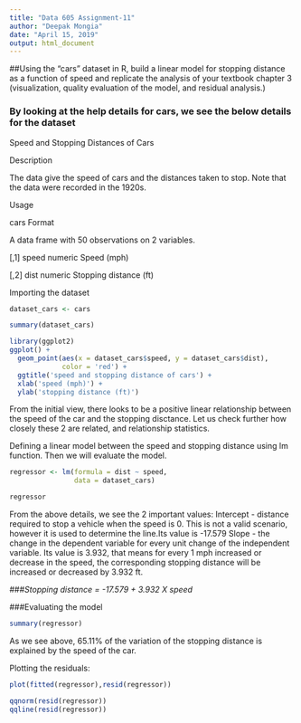 ```yaml
---
title: "Data 605 Assignment-11"
author: "Deepak Mongia"
date: "April 15, 2019"
output: html_document
---
```


##Using the "cars" dataset in R, build a linear model for stopping distance as a function of speed and replicate the analysis of your textbook chapter 3 (visualization, quality evaluation of the model, and residual analysis.)

### By looking at the help details for cars, we see the below details for the dataset

Speed and Stopping Distances of Cars

Description

The data give the speed of cars and the distances taken to stop. Note that the data were recorded in the 1920s.

Usage

cars
Format

A data frame with 50 observations on 2 variables.

[,1]	 speed	 numeric	 Speed (mph)

[,2]	 dist	 numeric	 Stopping distance (ft)

Importing the dataset

```r
dataset_cars <- cars

summary(dataset_cars)
```

```r
library(ggplot2)
ggplot() +
  geom_point(aes(x = dataset_cars$speed, y = dataset_cars$dist),
             color = 'red') +
  ggtitle('speed and stopping distance of cars') +
  xlab('speed (mph)') +
  ylab('stopping distance (ft)')
```

From the initial view, there looks to be a positive linear relationship between the speed of the car and the stopping disctance.
Let us check further how closely these 2 are related, and relationship statistics.

Defining a linear model between the speed and stopping distance using lm function. Then we will evaluate the model.
```r
regressor <- lm(formula = dist ~ speed, 
                data = dataset_cars)

regressor
```

From the above details, we see the 2 important values: 
Intercept - distance required to stop a vehicle when the speed is 0. This is not a valid scenario, however it is used to determine the line.Its value is -17.579
Slope - the change in the dependent variable for every unit change of the independent variable. Its value is 3.932, that means for every 1 mph increased or decrease in the speed, the corresponding stopping distance will be increased or decreased by 3.932 ft.

###*Stopping distance = -17.579 + 3.932 X speed* 

###Evaluating the model

```r
summary(regressor)
```

As we see above, 65.11% of the variation of the stopping distance is explained by the speed of the car.

Plotting the residuals:
```r
plot(fitted(regressor),resid(regressor))

qqnorm(resid(regressor))
qqline(resid(regressor))
```

